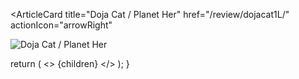 <ArticleCard
  title="Doja Cat / Planet Her"
  href="/review/dojacat1L/"
  actionIcon="arrowRight"
>

![Doja Cat / Planet Her](../../images/cd/dojacat1L.jpg)

</ArticleCard>

  return (
    <>
      {children}
    </>
  );
}